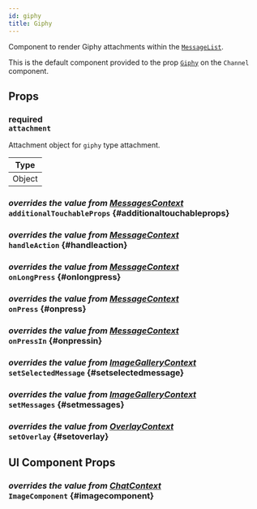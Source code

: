 ```yaml
---
id: giphy
title: Giphy
---
```





Component to render Giphy attachments within the [`MessageList`](../../message-list).

This is the default component provided to the prop [`Giphy`](../core-components/channel.mdx#giphy) on the `Channel` component.

## Props

### <div class="label description required">required</div> `attachment`

Attachment object for `giphy` type attachment.

| Type   |
| ------ |
| Object |

### <div class="label description">_overrides the value from [MessagesContext](../contexts/messages_context.mdx#additionaltouchableprops)_</div> `additionalTouchableProps` {#additionaltouchableprops}

<AdditionalTouchableProps />

### <div class="label description">_overrides the value from [MessageContext](../contexts/message_context.mdx#handleaction)_</div> `handleAction` {#handleaction}

<HandleAction />

### <div class="label description">_overrides the value from [MessageContext](../contexts/message_context.mdx#onlongpress)_</div> `onLongPress` {#onlongpress}

<OnLongPress />

### <div class="label description">_overrides the value from [MessageContext](../contexts/message_context.mdx#onpress)_</div> `onPress` {#onpress}

<OnPress />

### <div class="label description">_overrides the value from [MessageContext](../contexts/message_context.mdx#onpressin)_</div> `onPressIn` {#onpressin}

<OnPressIn />

### <div class="label description">_overrides the value from [ImageGalleryContext](../contexts/image_gallery_context.mdx#setimage)_</div> `setSelectedMessage` {#setselectedmessage}

<SetSelectedMessage />

### <div class="label description">_overrides the value from [ImageGalleryContext](../contexts/image_gallery_context.mdx#setimages)_</div> `setMessages` {#setmessages}

<SetMessages />

### <div class="label description">_overrides the value from [OverlayContext](../contexts/overlay_context.mdx#setoverlay)_</div> `setOverlay` {#setoverlay}

<SetOverlay />

## UI Component Props

### <div class="label description">_overrides the value from [ChatContext](../contexts/chat_context.mdx#imagecomponent)_</div> `ImageComponent` {#imagecomponent}

<ImageComponent />
